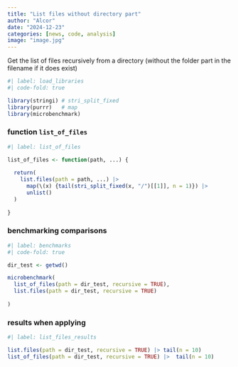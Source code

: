 ```yaml
---
title: "List files without directory part"
author: "Alcor"
date: "2024-12-23"
categories: [news, code, analysis]
image: "image.jpg"
---
```


Get the list of files recursively from a directory (without the folder part in the filename if it does exist)

```r
#| label: load_libraries
#| code-fold: true

library(stringi) # stri_split_fixed
library(purrr)   # map
library(microbenchmark)

```

### function `list_of_files`

```r
#| label: list_of_files

list_of_files <- function(path, ...) {
  
  return(
    list.files(path = path, ...) |>
      map(\(x) {tail(stri_split_fixed(x, "/")[[1]], n = 1)}) |> 
      unlist()
  )
  
}

```

### benchmarking comparisons

```r
#| label: benchmarks
#| code-fold: true

dir_test <- getwd()

microbenchmark(
  list_of_files(path = dir_test, recursive = TRUE),
  list.files(path = dir_test, recursive = TRUE)
  
)

```

### results when applying

```r
#| label: list_files_results

list.files(path = dir_test, recursive = TRUE) |> tail(n = 10)
list_of_files(path = dir_test, recursive = TRUE) |>  tail(n = 10)

```




